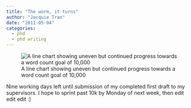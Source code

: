 ```yaml
---
title: "The worm, it turns"
author: "Jacquie Tran"
date: "2011-05-04"
categories:
  - phd
  - phd writing
---
```


![A line chart showing uneven but continued progress towards a word count goal of 10,000](moar_progress.png)

Nine working days left until submission of my completed first draft to my supervisors. I hope to sprint past 10k by Monday of next week, then edit edit edit :)